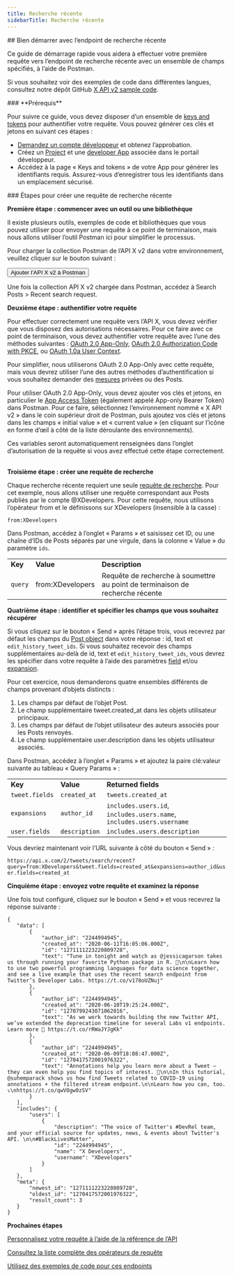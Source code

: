 ```yaml
---
title: Recherche récente
sidebarTitle: Recherche récente
---
```



<div id="getting-started-with-the-recent-search-endpoint">
  ## Bien démarrer avec l’endpoint de recherche récente
</div>

Ce guide de démarrage rapide vous aidera à effectuer votre première requête vers l’endpoint de recherche récente avec un ensemble de champs spécifiés, à l’aide de Postman.

Si vous souhaitez voir des exemples de code dans différentes langues, consultez notre dépôt GitHub [X API v2 sample code](https://github.com/xdevplatform/Twitter-API-v2-sample-code).

<Note>
  ### **Prérequis**

  Pour suivre ce guide, vous devez disposer d’un ensemble de [keys and tokens](/fr/resources/fundamentals/authentication) pour authentifier votre requête. Vous pouvez générer ces clés et jetons en suivant ces étapes :

  - [Demandez un compte développeur](https://developer.x.com/en/apply-for-access) et obtenez l’approbation.
  - Créez un [Project](/fr/resources/fundamentals/projects) et une [developer App](/fr/resources/fundamentals/developer-apps) associée dans le portail développeur.
  - Accédez à la page « Keys and tokens » de votre App pour générer les identifiants requis. Assurez-vous d’enregistrer tous les identifiants dans un emplacement sécurisé.
</Note>

<div id="steps-to-build-a-recent-search-request">
  ### Étapes pour créer une requête de recherche récente
</div>

**Première étape : commencer avec un outil ou une bibliothèque**

Il existe plusieurs outils, exemples de code et bibliothèques que vous pouvez utiliser pour envoyer une requête à ce point de terminaison, mais nous allons utiliser l’outil Postman ici pour simplifier le processus.

Pour charger la collection Postman de l’API X v2 dans votre environnement, veuillez cliquer sur le bouton suivant :

<Button href="https://app.getpostman.com/run-collection/9956214-784efcda-ed4c-4491-a4c0-a26470a67400">
  Ajouter l’API X v2 à Postman
</Button>

Une fois la collection API X v2 chargée dans Postman, accédez à Search Posts > Recent search request.

**Deuxième étape : authentifier votre requête**

Pour effectuer correctement une requête vers l’API X, vous devez vérifier que vous disposez des autorisations nécessaires. Pour ce faire avec ce point de terminaison, vous devez authentifier votre requête avec l’une des méthodes suivantes : [OAuth 2.0 App-Only](/fr/resources/fundamentals/authentication#app-only-authentication-and-oauth-2-0-bearer-token), [OAuth 2.0 Authorization Code with PKCE](fr/resources/fundamentals/authentication#oauth-2-0-authorization-code-flow-with-pkce-2), ou [OAuth 1.0a User Context](/fr/resources/fundamentals/authentication).

Pour simplifier, nous utiliserons OAuth 2.0 App-Only avec cette requête, mais vous devrez utiliser l’une des autres méthodes d’authentification si vous souhaitez demander des [mesures](/fr/x-api/fundamentals/metrics) privées ou des Posts.

Pour utiliser OAuth 2.0 App-Only, vous devez ajouter vos clés et jetons, en particulier le [App Access Token](/fr/resources/fundamentals/authentication#using-and-generating-an-app-only-bearer-token) (également appelé App-only Bearer Token) dans Postman. Pour ce faire, sélectionnez l’environnement nommé « X API v2 » dans le coin supérieur droit de Postman, puis ajoutez vos clés et jetons dans les champs « initial value » et « current value » (en cliquant sur l’icône en forme d’œil à côté de la liste déroulante des environnements).

Ces variables seront automatiquement renseignées dans l’onglet d’autorisation de la requête si vous avez effectué cette étape correctement.
 

**Troisième étape : créer une requête de recherche**

Chaque recherche récente requiert une seule [requête de recherche](/fr/x-api/posts/search/integrate/build-a-query). Pour cet exemple, nous allons utiliser une requête correspondant aux Posts publiés par le compte @XDevelopers. Pour cette requête, nous utilisons l’opérateur from et le définissons sur XDevelopers (insensible à la casse) :

`from:XDevelopers`

Dans Postman, accédez à l’onglet « Params » et saisissez cet ID, ou une chaîne d’IDs de Posts séparés par une virgule, dans la colonne « Value » du paramètre `ids`.

|     |     |     |
| :--- | :--- | :--- |
| **Key** | **Value** | **Description** |
| `query` | from:XDevelopers | Requête de recherche à soumettre au point de terminaison de recherche récente |

**Quatrième étape : identifier et spécifier les champs que vous souhaitez récupérer**

Si vous cliquez sur le bouton « Send » après l’étape trois, vous recevrez par défaut les champs du [Post object](/fr/x-api/fundamentals/data-dictionary#tweet) dans votre réponse : id, text et `edit_history_tweet_ids`. Si vous souhaitez recevoir des champs supplémentaires au-delà de id, text et `edit_history_tweet_ids`, vous devrez les spécifier dans votre requête à l’aide des paramètres [field](/fr/x-api/fundamentals/fields) et/ou [expansion](/fr/x-api/fundamentals/expansions).

Pour cet exercice, nous demanderons quatre ensembles différents de champs provenant d’objets distincts :

1. Les champs par défaut de l’objet Post.
2. Le champ supplémentaire tweet.created\_at dans les objets utilisateur principaux.
3. Les champs par défaut de l’objet utilisateur des auteurs associés pour les Posts renvoyés.
4. Le champ supplémentaire user.description dans les objets utilisateur associés.

Dans Postman, accédez à l’onglet « Params » et ajoutez la paire clé:valeur suivante au tableau « Query Params » :

|     |     |     |
| :--- | :--- | :--- |
| **Key** | **Value** | **Returned fields** |
| `tweet.fields` | `created_at` | `tweets.created_at` |
| `expansions` | `author_id` | `includes.users.id`, `includes.users.name`, `includes.users.username` |
| `user.fields` | `description` | `includes.users.description` |

Vous devriez maintenant voir l’URL suivante à côté du bouton « Send » :

`https://api.x.com/2/tweets/search/recent?query=from:XDevelopers&tweet.fields=created_at&expansions=author_id&user.fields=created_at`

**Cinquième étape : envoyez votre requête et examinez la réponse**

Une fois tout configuré, cliquez sur le bouton « Send » et vous recevrez la réponse suivante :

```
{
   "data": [
       {
           "author_id": "2244994945",
           "created_at": "2020-06-11T16:05:06.000Z",
           "id": "1271111223220809728",
           "text": "Tune in tonight and watch as @jessicagarson takes us through running your favorite Python package in R. 🍿\n\nLearn how to use two powerful programming languages for data science together, and see a live example that uses the recent search endpoint from Twitter’s Developer Labs. https://t.co/v178oUZNuj"
       },
       {
           "author_id": "2244994945",
           "created_at": "2020-06-10T19:25:24.000Z",
           "id": "1270799243071062016",
           "text": "As we work towards building the new Twitter API, we’ve extended the deprecation timeline for several Labs v1 endpoints. Learn more 📖 https://t.co/rRWaJYJgKk"
       },
       {
           "author_id": "2244994945",
           "created_at": "2020-06-09T18:08:47.000Z",
           "id": "1270417572001976322",
           "text": "Annotations help you learn more about a Tweet — they can even help you find topics of interest. 🔬\n\nIn this tutorial, @suhemparack shows us how find Tweets related to COVID-19 using annotations + the filtered stream endpoint.\n\nLearn how you can, too. ⤵️\nhttps://t.co/qwVOgw0zSV"
       }
   ],
   "includes": {
       "users": [
           {
               "description": "The voice of Twitter's #DevRel team, and your official source for updates, news, & events about Twitter's API. \n\n#BlackLivesMatter",
               "id": "2244994945",
               "name": "X Developers",
               "username": "XDevelopers"
           }
       ]
   },
   "meta": {
       "newest_id": "1271111223220809728",
       "oldest_id": "1270417572001976322",
       "result_count": 3
   }
}
```

**Prochaines étapes**

[Personnalisez votre requête à l’aide de la référence de l’API](/fr/x-api/posts/recent-search)

[Consultez la liste complète des opérateurs de requête](/fr/x-api/posts/search/integrate/build-a-query "Consultez la liste complète des opérateurs de requête")

[Utilisez des exemples de code pour ces endpoints](https://github.com/xdevplatform/Twitter-API-v2-sample-code "Utilisez des exemples de code pour ces endpoints")